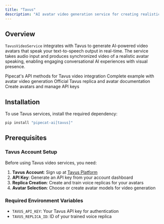 ```yaml
---
title: "Tavus"
description: "AI avatar video generation service for creating realistic talking avatars"
---
```


## Overview

`TavusVideoService` integrates with Tavus to generate AI-powered video avatars that speak your text-to-speech output in real-time. The service takes audio input and produces synchronized video of a realistic avatar speaking, enabling engaging conversational AI experiences with visual presence.

<CardGroup cols={2}>
  <Card
    title="Tavus Video API Reference"
    icon="code"
    href="https://reference-server.pipecat.ai/en/latest/api/pipecat.services.tavus.video.html"
  >
    Pipecat's API methods for Tavus video integration
  </Card>
  <Card
    title="Example Implementation"
    icon="play"
    href="https://github.com/pipecat-ai/pipecat/blob/main/examples/foundational/21a-tavus-video-service.py"
  >
    Complete example with avatar video generation
  </Card>
  <Card
    title="Tavus Documentation"
    icon="book"
    href="https://docs.tavus.io/sections/replica/overview"
  >
    Official Tavus replica and avatar documentation
  </Card>
  <Card
    title="Tavus Platform"
    icon="microphone"
    href="https://platform.tavus.io/auth/sign-up?plan=free"
  >
    Create avatars and manage API keys
  </Card>
</CardGroup>

## Installation

To use Tavus services, install the required dependency:

```bash
pip install "pipecat-ai[tavus]"
```

## Prerequisites

### Tavus Account Setup

Before using Tavus video services, you need:

1. **Tavus Account**: Sign up at [Tavus Platform](https://platform.tavus.io/auth/sign-up?plan=free)
2. **API Key**: Generate an API key from your account dashboard
3. **Replica Creation**: Create and train voice replicas for your avatars
4. **Avatar Selection**: Choose or create avatar models for video generation

### Required Environment Variables

- `TAVUS_API_KEY`: Your Tavus API key for authentication
- `TAVUS_REPLICA_ID`: ID of your trained voice replica
